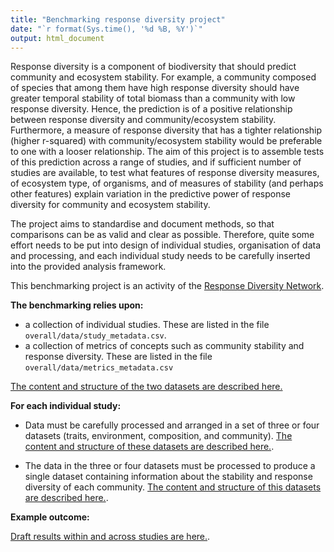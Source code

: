 ```yaml
---
title: "Benchmarking response diversity project"
date: "`r format(Sys.time(), '%d %B, %Y')`"
output: html_document
---
```


Response diversity is a component of biodiversity that should predict community and ecosystem stability. For example, a community composed of species that among them have high response diversity should have greater temporal stability of total biomass than a community with low response diversity. Hence, the prediction is of a positive relationship between response diversity and community/ecosystem stability. Furthermore, a measure of response diversity that has a tighter relationship (higher r-squared) with community/ecosystem stability would be preferable to one with a looser relationship. The aim of this project is to assemble tests of this prediction across a range of studies, and if sufficient number of studies are available, to test what features of response diversity measures, of ecosystem type, of organisms, and of measures of stability (and perhaps other features) explain variation in the predictive power of response diversity for community and ecosystem stability.

The project aims to standardise and document methods, so that comparisons can be as valid and clear as possible. Therefore, quite some effort needs to be put into design of individual studies, organisation of data and processing, and each individual study needs to be carefully inserted into the provided analysis framework.

This benchmarking project is an activity of the [Response Diversity Network](https://opetchey.github.io/ResponseDiversityNetwork/).

**The benchmarking relies upon:**

* a collection of individual studies. These are listed in the file `overall/data/study_metadata.csv`.
* a collection of metrics of concepts such as community stability and response diversity. These are listed in the file `overall/data/metrics_metadata.csv`

[The content and structure of the two datasets are described here.](docs/data_requirements.html)

**For each individual study:**

* Data must be carefully processed and arranged in a set of three or four datasets (traits, environment, composition, and community). [The content and structure of these datasets are described here.](docs/data_requirements.html).

* The data in the three or four datasets must be processed to produce a single dataset containing information about the stability and response diversity of each community. [The content and structure of this datasets are described here.](docs/data_requirements.html).

**Example outcome:**

[Draft results within and across studies are here.](overall/analyses/project_results.html).
